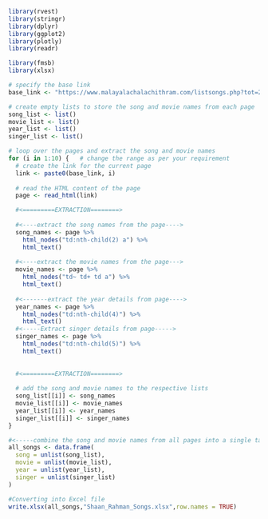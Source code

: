 ```{r}
library(rvest)
library(stringr)
library(dplyr)
library(ggplot2)
library(plotly)
library(readr)

library(fmsb)
library(xlsx)
```




```{r}


# specify the base link
base_link <- "https://www.malayalachalachithram.com/listsongs.php?tot=210&md=1357&p="

# create empty lists to store the song and movie names from each page
song_list <- list()
movie_list <- list()
year_list <- list()
singer_list <- list()

# loop over the pages and extract the song and movie names
for (i in 1:10) {   # change the range as per your requirement
  # create the link for the current page
  link <- paste0(base_link, i)
  
  # read the HTML content of the page
  page <- read_html(link)

  #<=========EXTRACTION========>
  
  #<----extract the song names from the page---->
  song_names <- page %>% 
    html_nodes("td:nth-child(2) a") %>% 
    html_text()
  
  #<----extract the movie names from the page--->
  movie_names <- page %>% 
    html_nodes("td~ td+ td a") %>% 
    html_text()
  
  #<-------extract the year details from page---->
  year_names <- page %>% 
    html_nodes("td:nth-child(4)") %>% 
    html_text()
  #<-----Extract singer details from page----->
  singer_names <- page %>% 
    html_nodes("td:nth-child(5)") %>% 
    html_text()
  
  
  #<=========EXTRACTION========>
  
  # add the song and movie names to the respective lists
  song_list[[i]] <- song_names
  movie_list[[i]] <- movie_names
  year_list[[i]] <- year_names
  singer_list[[i]] <- singer_names
}

#<-----combine the song and movie names from all pages into a single table---->
all_songs <- data.frame(
  song = unlist(song_list),
  movie = unlist(movie_list),
  year = unlist(year_list),
  singer = unlist(singer_list)
)

#Converting into Excel file
write.xlsx(all_songs,"Shaan_Rahman_Songs.xlsx",row.names = TRUE)

```

